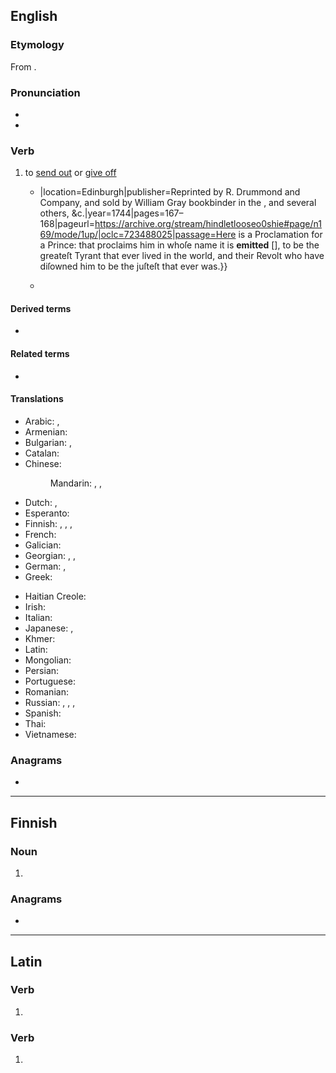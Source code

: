 {{also|émit|émît}}
==English==

===Etymology===
From {{der|en|la|ēmittō}}.

===Pronunciation===
* {{IPA|en|/iˈmɪt/|/ɪˈmɪt/}}
* {{audio|en|en-us-emit.ogg|Audio (US)}}

===Verb===
{{en-verb|++}}

# {{lb|en|transitive}} to [[send out]] or [[give off]]
#* {{quote-book|en|author=Alexander Shiels [''i.e.'', {{w|Alexander Shields}}]|chapter=Period VI. Containing the Testimony through the Continued Tract of the Present Deformation, from the Year 1660 to this Day.|title=A Hind Let Loose: Or, An Historical Representation of the Testimonies of the Church of Scotland, for the Interest of Christ; with the True State thereof in All Its Periods: {{...}}|location=Edinburgh|publisher=Reprinted by R. Drummond and Company, and sold by William Gray bookbinder in the {{w|Grassmarket}}, and several others, &c.|year=1744|pages=167–168|pageurl=https://archive.org/stream/hindletlooseo0shie#page/n169/mode/1up/|oclc=723488025|passage=Here is a Proclamation for a Prince: that proclaims him in whoſe name it is '''emitted''' &#91;{{w|James II of England}}&#93;, to be the greateſt Tyrant that ever lived in the world, and their Revolt who have diſowned him to be the juſteſt that ever was.}}
#* {{quote-book|en|year=2014|author=Imar Spaanjaars|title=Beginning ASP.NET 4.5.1: in C# and VB|passage=The controls then '''emit''' client-side HTML code that is appended to the final page output.}}
#: {{syn|en|outsend|output}}

====Derived terms====
* {{l|en|emittable}}

====Related terms====
* {{l|en|emission}}

====Translations====
{{trans-top|to send out or give off}}
* Arabic: {{t|ar|نَفَثَ}}, {{t|ar|أَصْدَرَ}}
* Armenian: {{t-needed|hy}}
* Bulgarian: {{t+|bg|изпускам}}, {{t+|bg|излъчвам}}
* Catalan: {{t+|ca|emetre}}
* Chinese:
*: Mandarin: {{t+|cmn|排放|tr=páifàng}}, {{t+|cmn|散發}}, {{t+|cmn|散发|tr=sànfā}}
* Dutch: {{t+|nl|uitzenden}}, {{t+|nl|afgeven}}
* Esperanto: {{t-needed|eo}}
* Finnish: {{t+|fi|päästää}}, {{t+|fi|emittoida}}, {{t+|fi|lähettää}}, {{t+|fi|säteillä}}
* French: {{t+|fr|émettre}}
* Galician: {{t+|gl|emitir}}
* Georgian: {{t|ka|გამოცემა}}, {{t|ka|გამოყოფა}}, {{t|ka|გამოსხივება}}
* German: {{t+|de|emittieren}}, {{t|de|aussenden}}
* Greek: {{t+|el|εκπέμπω}}
{{trans-mid}}
* Haitian Creole: {{t|ht|emèt}}
* Irish: {{t|ga|astaigh}}
* Italian: {{t+|it|emettere}}
* Japanese: {{t+|ja|放つ|tr=はなつ, hanatsu}}, {{t+|ja|放射|alt=放射する|tr=ほうしゃする, hōsha-surú}}
* Khmer: {{t-needed|km}}
* Latin: {{t+|la|ēmittō}}
* Mongolian: {{t-needed|mn}}
* Persian: {{t|fa|ساطع کردن|tr=sâte' kardan}}
* Portuguese: {{t+|pt|emitir}}
* Romanian: {{t+|ro|emite}}
* Russian: {{t+|ru|выбра́сывать}}, {{t+|ru|выделя́ть}}, {{t+|ru|испуска́ть}}, {{t+|ru|изверга́ть}}
* Spanish: {{t+|es|emitir}}
* Thai: {{t-needed|th}}
* Vietnamese: {{t-needed|vi}}
{{trans-bottom}}

===Anagrams===
* {{anagrams|en|a=eimt|-time|it me|item|mite|time}}

----

==Finnish==

===Noun===
{{head|fi|noun form}}

# {{infl of|fi|emi||nom|p}}

===Anagrams===
* {{anagrams|fi|a=eimt|imet}}

----

==Latin==

===Verb===
{{la-verb-form|emit}}

# {{inflection of|la|emō||3|s|pres|actv|indc}}

===Verb===
{{la-verb-form|ēmit}}

# {{inflection of|la|emō||3|s|perf|actv|indc}}